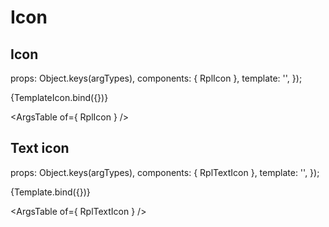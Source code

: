 
<Meta title="Atoms/Icon" />

# Icon


## Icon

  props: Object.keys(argTypes),
  components: { RplIcon },
  template: '<rpl-icon :symbol="symbol" :color="color" :size="size" />',
});

<Canvas>
  <Story
    name="Icon"
    args={{
      symbol: 'home',
      color: 'primary',
      size: "xl",
    }}
  >
    {TemplateIcon.bind({})}
  </Story>
</Canvas>

<ArgsTable of={ RplIcon } />

## Text icon

  props: Object.keys(argTypes),
  components: { RplTextIcon },
  template: '<rpl-text-icon :symbol="symbol" :color="color" :size="size" :text="text" :placement="placement" />',
});

<Canvas>
  <Story
    name="Text icon"
    args={{
      symbol: 'search',
      color: 'primary',
      size: "m",
      text: 'Search',
      placement: 'after'
    }}
  >
    {Template.bind({})}
  </Story>
</Canvas>

<ArgsTable of={ RplTextIcon } />
